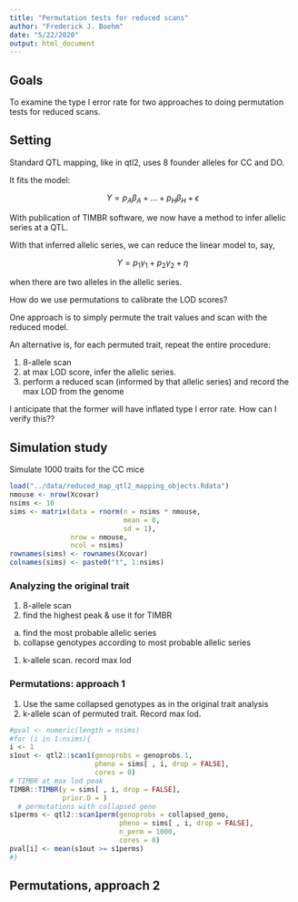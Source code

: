 ```yaml
---
title: "Permutation tests for reduced scans"
author: "Frederick J. Boehm"
date: "5/22/2020"
output: html_document
---
```


## Goals

To examine the type I error rate for two approaches to doing permutation tests
for reduced scans.

## Setting

Standard QTL mapping, like in qtl2, uses 8 founder alleles for CC and DO. 

It fits the model:

$$
Y = p_A\beta_A + ... + p_H\beta_H + \epsilon
$$

With publication of TIMBR software, we now have a method to infer allelic series at a QTL. 

With that inferred allelic series, we can reduce the linear model to, say, 

$$
Y = p_1\gamma_1 + p_2\gamma_2 + \eta
$$

when there are two alleles in the allelic series.

How do we use permutations to calibrate the LOD scores?

One approach is to simply permute the trait values and scan with the reduced model. 

An alternative is, for each permuted trait, repeat the entire procedure: 

1. 8-allele scan
1. at max LOD score, infer the allelic series.
1. perform a reduced scan (informed by that allelic series) and record the max LOD from the genome

I anticipate that the former will have inflated type I error rate. How can I verify this??

## Simulation study

Simulate 1000 traits for the CC mice

```r
load("../data/reduced_map_qtl2_mapping_objects.Rdata")
nmouse <- nrow(Xcovar)
nsims <- 10
sims <- matrix(data = rnorm(n = nsims * nmouse, 
                            mean = 0, 
                            sd = 1), 
               nrow = nmouse, 
               ncol = nsims)
rownames(sims) <- rownames(Xcovar)
colnames(sims) <- paste0("t", 1:nsims)
```


### Analyzing the original trait

1. 8-allele scan
1. find the highest peak & use it for TIMBR
  a. find the most probable allelic series
  b. collapse genotypes according to most probable allelic series
1. k-allele scan. record max lod

### Permutations: approach 1

1. Use the same collapsed genotypes as in the original trait analysis
1. k-allele scan of permuted trait. Record max lod.

```r
#pval <- numeric(length = nsims)
#for (i in 1:nsims){
i <- 1 
s1out <- qtl2::scan1(genoprobs = genoprobs.1, 
                     pheno = sims[ , i, drop = FALSE], 
                     cores = 0)
# TIMBR at max lod peak
TIMBR::TIMBR(y = sims[ , i, drop = FALSE], 
             prior.D = )
  # permutations with collapsed geno
s1perms <- qtl2::scan1perm(genoprobs = collapsed_geno, 
                           pheno = sims[ , i, drop = FALSE], 
                           n_perm = 1000, 
                           cores = 0)
pval[i] <- mean(s1out >= s1perms)
#}
```

## Permutations, approach 2

```r

```
